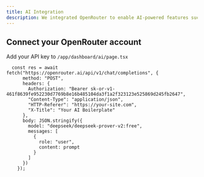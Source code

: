 ```yaml
---
title: AI Integration
description: We integrated OpenRouter to enable AI-powered features such as chat, content generation, or other intelligent tools via API.
---
```


## Connect your OpenRouter account

<Stepper>
  <StepperItem title="Go to `OpenRouter.ai` and sign in or create an account.">
  </StepperItem>
  <StepperItem title="Navigate to your API Keys section.">
  </StepperItem>
  <StepperItem title="Generate a new API key (you may only see it once — make sure to copy and store it safely).">
  </StepperItem>
  <StepperItem title="Select a default model to use, such as `openai/gpt-4`, `mistralai/mixtral-8x7b`, or any available LLM based on your use case.
">
  </StepperItem>
  <StepperItem title="Add it to your project">

Add your API key to `/app/dashboard/ai/page.tsx`

```javascript:page.tsx {4}
  const res = await fetch("https://openrouter.ai/api/v1/chat/completions", {
      method: "POST",
      headers: {
        Authorization: "Bearer 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",
        "Content-Type": "application/json",
        "HTTP-Referer": "https://your-site.com",
        "X-Title": "Your AI Boilerplate"
      },
      body: JSON.stringify({
        model: "deepseek/deepseek-prover-v2:free",
        messages: [
          {
            role: "user",
            content: prompt
          }
        ]
      })
    });
```

  </StepperItem>
</Stepper>